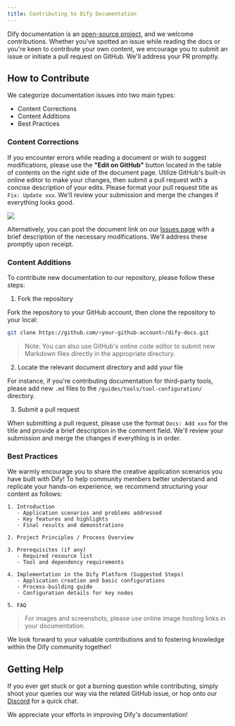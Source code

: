 ```yaml
---
title: Contributing to Dify Documentation
---
```



Dify documentation is an [open-source project](https://github.com/langgenius/dify-docs), and we welcome contributions. Whether you've spotted an issue while reading the docs or you're keen to contribute your own content, we encourage you to submit an issue or initiate a pull request on GitHub. We'll address your PR promptly.

## How to Contribute

We categorize documentation issues into two main types:

* Content Corrections
* Content Additions
* Best Practices

### Content Corrections

If you encounter errors while reading a document or wish to suggest modifications, please use the **"Edit on GitHub"** button located in the table of contents on the right side of the document page. Utilize GitHub's built-in online editor to make your changes, then submit a pull request with a concise description of your edits. Please format your pull request title as `Fix: Update xxx`. We'll review your submission and merge the changes if everything looks good.

![](https://assets-docs.dify.ai/dify-enterprise-mintlify/en/community/29a6fe7b317ddb667cb3a58a8fdc4c56.png)

Alternatively, you can post the document link on our [Issues page](https://github.com/langgenius/dify-docs/issues) with a brief description of the necessary modifications. We'll address these promptly upon receipt.

### Content Additions

To contribute new documentation to our repository, please follow these steps:

1. Fork the repository

Fork the repository to your GitHub account, then clone the repository to your local:

```bash
git clone https://github.com/<your-github-account>/dify-docs.git
```

> Note: You can also use GitHub's online code editor to submit new Markdown files directly in the appropriate directory.

2. Locate the relevant document directory and add your file

For instance, if you're contributing documentation for third-party tools, please add new `.md` files to the `/guides/tools/tool-configuration/` directory.

3. Submit a pull request

When submitting a pull request, please use the format `Docs: Add xxx` for the title and provide a brief description in the comment field. We'll review your submission and merge the changes if everything is in order.

### Best Practices

We warmly encourage you to share the creative application scenarios you have built with Dify! To help community members better understand and replicate your hands-on experience, we recommend structuring your content as follows:


```text
1. Introduction
   - Application scenarios and problems addressed
   - Key features and highlights
   - Final results and demonstrations

2. Project Principles / Process Overview

3. Prerequisites (if any)
   - Required resource list
   - Tool and dependency requirements

4. Implementation in the Dify Platform (Suggested Steps)
   - Application creation and basic configurations
   - Process-building guide
   - Configuration details for key nodes

5. FAQ
```

> For images and screenshots, please use online image hosting links in your documentation.

We look forward to your valuable contributions and to fostering knowledge within the Dify community together!

## Getting Help

If you ever get stuck or got a burning question while contributing, simply shoot your queries our way via the related GitHub issue, or hop onto our [Discord](https://discord.com/invite/8Tpq4AcN9c) for a quick chat.

We appreciate your efforts in improving Dify's documentation!
